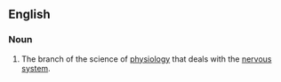 ==English==

===Noun===
{{en-noun|-}}

#The branch of the science of [[physiology]] that deals with the [[nervous system]].